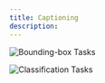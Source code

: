 ```yaml
---
title: Captioning
description:
---
```


<img
  src="docs/images/bounding-box-task.png"
  alt="Bounding-box Tasks"
/>

<img
  src="docs/images/classification-task.png"
  alt="Classification Tasks"
/>